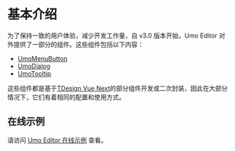 # 基本介绍

为了保持一致的用户体验，减少开发工作量，自 v3.0 版本开始，Umo Editor 对外提供了一部分的组件。这些组件包括以下内容：

- [UmoMenuButton](./components/menu-button)
- [UmoDialog](./components/dialog)
- [UmoTooltip](./components/tooltip)

这些组件都是基于[TDesign Vue Next](https://tdesign.tencent.com/vue-next/overview)的部分组件开发或二次封装，因此在大部分情况下，它们有着相同的配置和使用方式。

## 在线示例

请访问 [Umo Editor 在线示例](https://www.umodoc.com/demo?target=components) 查看。